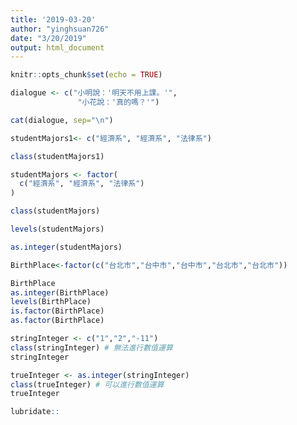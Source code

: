 ```yaml
---
title: '2019-03-20'
author: "yinghsuan726"
date: "3/20/2019"
output: html_document
---
```


```r
knitr::opts_chunk$set(echo = TRUE)
```

```r
dialogue <- c("小明說：'明天不用上課。'",
               "小花說：'真的嗎？'")

cat(dialogue, sep="\n")
```
```r
studentMajors1<- c("經濟系", "經濟系", "法律系")
```
```r
class(studentMajors1)
```

```r
studentMajors <- factor(
  c("經濟系", "經濟系", "法律系")
)
```
```r
class(studentMajors)
```

```r
levels(studentMajors)
```
```r
as.integer(studentMajors)
```
```r
BirthPlace<-factor(c("台北市","台中市","台中市","台北市","台北市"))

BirthPlace
as.integer(BirthPlace)
levels(BirthPlace)
is.factor(BirthPlace)
as.factor(BirthPlace)

```



```r
stringInteger <- c("1","2","-11")
class(stringInteger) # 無法進行數值運算
stringInteger 

trueInteger <- as.integer(stringInteger)
class(trueInteger) # 可以進行數值運算
trueInteger
```

```r
lubridate::
```

